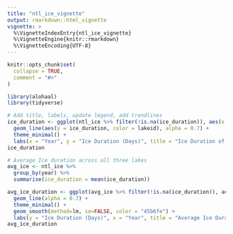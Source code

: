 ```yaml
---
title: "ntl_ice_vignette"
output: rmarkdown::html_vignette
vignette: >
  %\VignetteIndexEntry{ntl_ice_vignette}
  %\VignetteEngine{knitr::rmarkdown}
  %\VignetteEncoding{UTF-8}
---
```


```r
knitr::opts_chunk$set(
  collapse = TRUE,
  comment = "#>"
)
```

```r
library(alohaal)
library(tidyverse)
```

```r
# Add title, labels, update legend, add trendlines
ice_duration <- ggplot(ntl_ice %>% filter(!is.na(ice_duration)), aes(x = year)) +
  geom_line(aes(y = ice_duration, color = lakeid), alpha = 0.7) + 
  theme_minimal() +
  labs(x = "Year", y = "Ice Duration (Days)", title = "Ice Duration of Madison Lakes")
ice_duration
```

```r
# Average Ice duration across all three lakes
avg_ice <- ntl_ice %>% 
  group_by(year) %>% 
  summarise(ice_duration = mean(ice_duration))

avg_ice_duration <- ggplot(avg_ice %>% filter(!is.na(ice_duration)), aes(x = year, y = ice_duration)) +
  geom_line(alpha = 0.7) + 
  theme_minimal() +
  geom_smooth(method=lm, se=FALSE, color = "45b6fe") +
  labs(y = "Ice Duration (Days)", x = "Year", title = "Average Ice Duration")
avg_ice_duration
```
